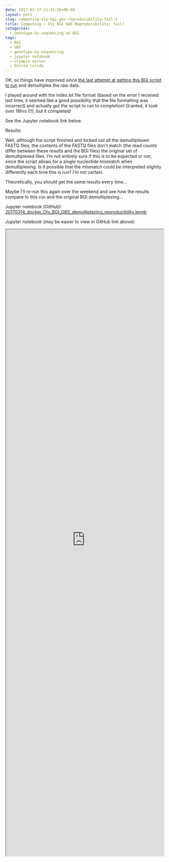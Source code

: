 ```yaml
---
date: 2017-03-17 21:41:55+00:00
layout: post
slug: computing-oly-bgi-gbs-reproducibility-fail-2
title: Computing – Oly BGI GBS Reproducibility; fail?
categories:
  - Genotype-by-sequencing at BGI
tags:
  - BGI
  - GBS
  - genotype-by-sequencing
  - jupyter notebook
  - olympia oyster
  - Ostrea lurida
---
```


OK, so things have improved since [the last attempt at getting this BGI script to run](https://robertslab.github.io/sams-notebook/2017/03/14/computing-oly-bgi-gbs-reproducibility-fail-but-less-so-than-last-time.html) and demultiplex the raw data.

I played around with the index.lst file format (based on the error I received last time, it seemed like a good possibility that the file formatting was incorrect) and actually got the script to run to completion! Granted, it took over 16hrs (!!), but it completed!

See the Jupyter notebook link below.



Results:

Well, although the script finished and kicked out all the demultiplexed FASTQ files, the contents of the FASTQ files don't match (the read counts differ between these results and the BGI files) the original set of demultiplexed files. I'm not entirely sure if this is to be expected or not, since the script allows for a single nucleotide mismatch when demultiplexing. Is it possible that the mismatch could be interpreted slightly differently each time this is run? I'm not certain.

Theoretically, you should get the same results every time...

Maybe I'll re-run this again over the weekend and see how the results compare to this run and the original BGI demultiplexing...

Jupyter notebook (GitHub): [20170314_docker_Oly_BGI_GBS_demultiplexing_reproducibility.ipynb](https://github.com/sr320/LabDocs/blob/master/jupyter_nbs/sam/20170314_docker_Oly_BGI_GBS_demultiplexing_reproducibility.ipynb)



Jupyter notebook (may be easier to view in GitHub link above):

<iframe src="https://render.githubusercontent.com/view/ipynb?commit=a3710bb2d9037c6cde450935925a8d4b93ac373b&enc_url=68747470733a2f2f7261772e67697468756275736572636f6e74656e742e636f6d2f73723332302f4c6162446f63732f613337313062623264393033376336636465343530393335393235613864346239336163333733622f6a7570797465725f6e62732f73616d2f32303137303331345f646f636b65725f4f6c795f4247495f4742535f64656d756c7469706c6578696e675f726570726f6475636962696c6974792e6970796e62&nwo=sr320%2FLabDocs&path=jupyter_nbs%2Fsam%2F20170314_docker_Oly_BGI_GBS_demultiplexing_reproducibility.ipynb&repository_id=13746500#a44f4c41-cea7-4c17-a424-674573cb686c" width="100%" height="2000" scrolling="yes"></iframe>
